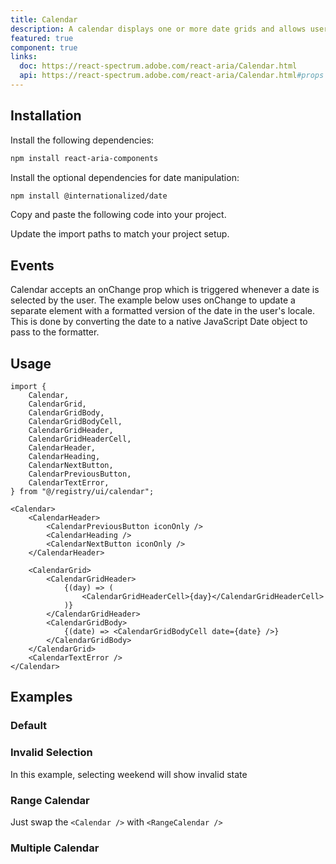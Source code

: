 ```yaml
---
title: Calendar
description: A calendar displays one or more date grids and allows users to select a single or multiple dates.
featured: true
component: true
links:
  doc: https://react-spectrum.adobe.com/react-aria/Calendar.html
  api: https://react-spectrum.adobe.com/react-aria/Calendar.html#props
---
```


<ComponentPreview name="calendar-demo" />

## Installation

<Steps>

<Step>Install the following dependencies:</Step>

```bash
npm install react-aria-components
```

<Step>Install the optional dependencies for date manipulation:</Step>

```bash
npm install @internationalized/date
```

<Step>Copy and paste the following code into your project.</Step>

<ComponentSource name="calendar" />

<Step>Update the import paths to match your project setup.</Step>

</Steps>

## Events

Calendar accepts an onChange prop which is triggered whenever a date is selected by the user. The example below uses onChange to update a separate element with a formatted version of the date in the user's locale. This is done by converting the date to a native JavaScript Date object to pass to the formatter.

## Usage

```tsx
import {
	Calendar,
	CalendarGrid,
	CalendarGridBody,
	CalendarGridBodyCell,
	CalendarGridHeader,
	CalendarGridHeaderCell,
	CalendarHeader,
	CalendarHeading,
	CalendarNextButton,
	CalendarPreviousButton,
	CalendarTextError,
} from "@/registry/ui/calendar";
```

```tsx
<Calendar>
    <CalendarHeader>
        <CalendarPreviousButton iconOnly />
        <CalendarHeading />
        <CalendarNextButton iconOnly />
    </CalendarHeader>

    <CalendarGrid>
        <CalendarGridHeader>
            {(day) => (
                <CalendarGridHeaderCell>{day}</CalendarGridHeaderCell>
            )}
        </CalendarGridHeader>
        <CalendarGridBody>
            {(date) => <CalendarGridBodyCell date={date} />}
        </CalendarGridBody>
    </CalendarGrid>
    <CalendarTextError />
</Calendar>
```

## Examples

### Default

<ComponentPreview name="calendar-demo" />

### Invalid Selection

In this example, selecting weekend will show invalid state

<ComponentPreview name="calendar-invalid-demo" />

### Range Calendar

Just swap the `<Calendar />` with `<RangeCalendar />`

<ComponentPreview name="calendar-range-demo" />

### Multiple Calendar

<ComponentPreview name="calendar-multiple-demo" />

